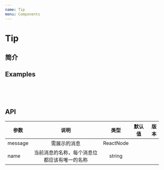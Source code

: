 ```yaml
---
name: Tip
menu: Components
---
```



# Tip

## 简介


## Examples
<Playground>
  <Tip message='hello world' name='random' />
  <br />
  <Tip message='选中"不在提示"在点击"我知道了"，我就会永远的消失' name='random1' />
  <br />
  <Tip message={`你可以在localstorage 中找到我，key = gio-tip::name`} name='random2' />
  <br />
  <div style={{ width: '300px'}}>
    <Tip message={`当我的长度很长，当前父亲框框容不下我的时候，我就会断行`} name='random3' />
  </div>
</Playground>

## API

| 参数            |    说明    |  类型  | 默认值 | 版本 |
| --------------- | :--------: | :----: | :----: | ---: |
| message           | 需展示的消息 | ReactNode |
| name |  当前消息的名称，每个消息位都应该有唯一的名称  | string |